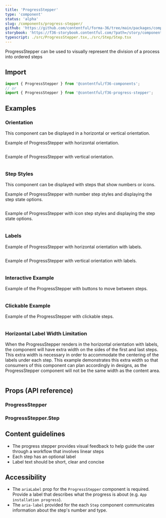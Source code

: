 ```yaml
---
title: 'ProgressStepper'
type: 'component'
status: 'alpha'
slug: /components/progress-stepper/
github: 'https://github.com/contentful/forma-36/tree/main/packages/components/progress-stepper'
storybook: 'https://f36-storybook.contentful.com/?path=/story/components-progress-stepper--default'
typescript: ./src/ProgressStepper.tsx,./src/Step/Step.tsx
---
```


ProgressStepper can be used to visually represent the division of a process into ordered steps

## Import

```jsx static=true
import { ProgressStepper } from '@contentful/f36-components';
// or
import { ProgressStepper } from '@contentful/f36-progress-stepper';
```

## Examples

### Orientation

This component can be displayed in a horizontal or vertical orientation.

Example of ProgressStepper with horizontal orientation.

```jsx file=./examples/ProgressStepperHorizontalExample.tsx

```

Example of ProgressStepper with vertical orientation.

```jsx file=./examples/ProgressStepperVerticalExample.tsx

```

### Step Styles

This component can be displayed with steps that show numbers or icons.

Example of ProgressStepper with number step styles and displaying the step state options.

```jsx file=./examples/ProgressStepperNumberExample.tsx

```

Example of ProgressStepper with icon step styles and displaying the step state options.

```jsx file=./examples/ProgressStepperIconExample.tsx

```

### Labels

Example of ProgressStepper with horizontal orientation with labels.

```jsx file=./examples/ProgressStepperHorizontalLabelExample.tsx

```

Example of ProgressStepper with vertical orientation with labels.

```jsx file=./examples/ProgressStepperVerticalLabelExample.tsx

```

### Interactive Example

Example of the ProgressStepper with buttons to move between steps.

```jsx file=./examples/ProgressStepperInteractiveExample.tsx

```

### Clickable Example

Example of the ProgressStepper with clickable steps.

```jsx file=./examples/ProgressStepperClickableExample.tsx

```

### Horizontal Label Width Limitation

When the ProgressStepper renders in the horizontal orientation with labels, the component will have extra width on the sides of the first and last steps.
This extra width is necessary in order to accommodate the centering of the labels under each step.
This example demonstrates this extra width so that consumers of this component can plan accordingly in designs, as the ProgressStepper component will not be the same width as the content area.

```jsx file=./examples/ProgressStepperHorizontalWidthLimitation.tsx

```

## Props (API reference)

### ProgressStepper

<PropsTable of="ProgressStepper" />

### ProgressStepper.Step

<PropsTable of="Step" />

## Content guidelines

- The progress stepper provides visual feedback to help guide the user through a workflow that involves linear steps
- Each step has an optional label
- Label text should be short, clear and concise

## Accessibility

- The `ariaLabel` prop for the `ProgressStepper` component is required. Provide a label that describes what the progress is about (e.g. `App installation progress`).
- The `aria-label` provided for the each `Step` component communicates information about the step's number and type.
